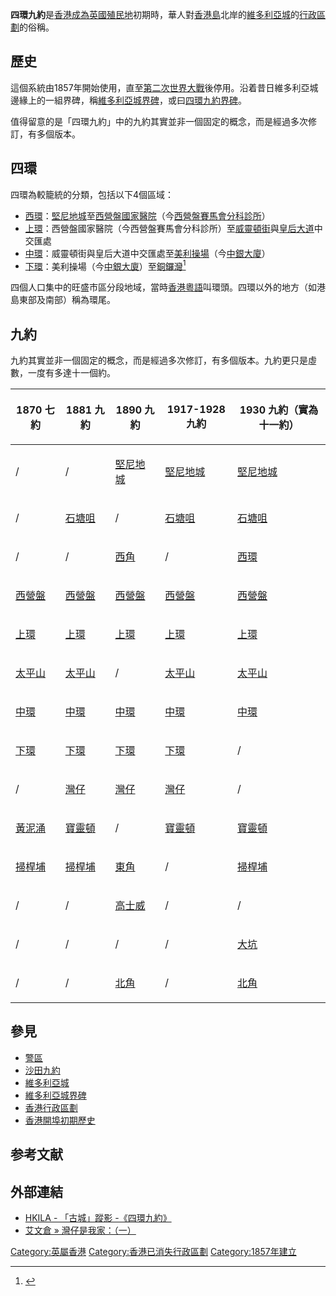 {{multiple image
| align=right
| direction=horizontal
| image1=Tcitp d154 city of victoria.jpg
| width1=280
| image2=Tcitp d154 hong kong harbour.jpg
| width2=297
| footer=維多利亞城地圖（1908年出版）
| footer_align=center
}}
'''四環九約'''是[[香港|香港]][[香港殖民地史|成為英國殖民地]]初期時，華人對[[香港島|香港島]]北岸的[[維多利亞城|維多利亞城]]的[[香港行政區劃|行政區劃]]的俗稱。

== 歷史 ==
這個系統由1857年開始使用，直至[[第二次世界大戰|第二次世界大戰]]後停用。沿着昔日維多利亞城邊緣上的一組界碑，稱[[維多利亞城界碑|維多利亞城界碑]]，或曰[[四環九約界碑|四環九約界碑]]。

值得留意的是「四環九約」中的九約其實並非一個固定的概念，而是經過多次修訂，有多個版本。

== 四環 ==
四環為較籠統的分類，包括以下4個區域：
*[[西環|西環]]：[[堅尼地城|堅尼地城]]至[[西營盤國家醫院|西營盤國家醫院]]（今[[西營盤賽馬會分科診所|西營盤賽馬會分科診所]]）
*[[上環|上環]]：西營盤國家醫院（今西營盤賽馬會分科診所）至[[威靈頓街|威靈頓街]]與[[皇后大道|皇后大道]]中交匯處
*[[中環|中環]]：威靈頓街與皇后大道中交匯處至[[美利操場|美利操場]]（今[[中銀大廈_(香港)|中銀大廈]]）
*[[下環|下環]]：美利操場（今[[中銀大廈_(香港)|中銀大廈]]）至[[銅鑼灣|銅鑼灣]]<ref>{{cite web |url=http://hk.epochtimes.com/7/9/7/51234.htm |title=存档副本 |accessdate=2010-09-14 |deadurl=yes |archiveurl=https://web.archive.org/web/20110222054106/http://hk.epochtimes.com/7/9/7/51234.htm |archivedate=2011-02-22 }}</ref>

四個人口集中的旺盛市區分段地域，當時[[香港粵語|香港粵語]]叫環頭。四環以外的地方（如港島東部及南部）稱為環尾。

== 九約 ==
九約其實並非一個固定的概念，而是經過多次修訂，有多個版本。九約更只是虛數，一度有多達十一個約。
{| class="wikitable"
|-
! 1870 七約 !! 1881 九約 !! 1890 九約 !! 1917-1928 九約 !! 1930 九約（實為十一約）
|-
| / || / || [[堅尼地城|堅尼地城]] || [[堅尼地城|堅尼地城]] || [[堅尼地城|堅尼地城]]
|-
| / || [[石塘咀|石塘咀]] || / || [[石塘咀|石塘咀]] || [[石塘咀|石塘咀]]
|-
| / || / || [[西角|西角]] || / || [[西環|西環]]
|-
| [[西營盤|西營盤]] || [[西營盤|西營盤]] || [[西營盤|西營盤]] || [[西營盤|西營盤]] || [[西營盤|西營盤]]
|-
| [[上環|上環]] || [[上環|上環]] || [[上環|上環]] ||[[上環|上環]]||[[上環|上環]]
|-
| [[太平山區|太平山]] || [[太平山區|太平山]] || / ||[[太平山區|太平山]]
|[[太平山區|太平山]]
|-
| [[中環|中環]] || [[中環|中環]] || [[中環|中環]] || [[中環|中環]] || [[中環|中環]]
|-
| [[下環|下環]] || [[下環|下環]] || [[下環|下環]] || [[下環|下環]] || /
|-
| / || [[灣仔|灣仔]] || [[灣仔|灣仔]] || [[灣仔|灣仔]] || /
|-
| [[黃泥涌|黃泥涌]] || [[鵝頸|寶靈頓]] || / || [[鵝頸|寶靈頓]] || [[鵝頸|寶靈頓]]
|-
| [[掃桿埔|掃桿埔]] || [[掃桿埔|掃桿埔]] || [[東角|東角]] || / || [[掃桿埔|掃桿埔]]
|-
| / || / || [[銅鑼灣|高士威]] || / || /
|-
| / || / || / || / || [[大坑_(香港)|大坑]]
|-
| / || / || [[北角|北角]] || / || [[北角|北角]]
|}

== 參見 ==
*[[警區|警區]]
*[[沙田九約|沙田九約]]
*[[維多利亞城|維多利亞城]]
*[[維多利亞城界碑|維多利亞城界碑]]
*[[香港行政區劃|香港行政區劃]]
*[[香港開埠初期歷史|香港開埠初期歷史]]

== 参考文献 ==
{{Reflist}}

== 外部連結 ==
*[https://web.archive.org/web/20070311235922/http://hkila.org.hk/mbook6.htm HKILA - 「古城」蹤影 -《四環九約》]
*[https://web.archive.org/web/20070303230550/http://edmundchowkalai.mysinablog.com/index.php?op=ViewArticle&articleId=116745 艾文倉 » 灣仔是我家：（一）]

[[Category:英屬香港|Category:英屬香港]]
[[Category:香港已消失行政區劃|Category:香港已消失行政區劃]]
[[Category:1857年建立|Category:1857年建立]]